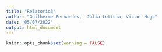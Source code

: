 ```yaml
---
title: "Relatorio3"
author: "Guilherme Fernandes,  Júlia Letícia, Victor Hugo"
date: '05/07/2022'
output: html_document
---
```


```r
knitr::opts_chunk$set(warning = FALSE)
```
